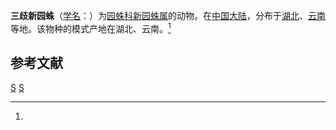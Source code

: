 {{Speciesbox
| taxon = Neoscona triramusa
| binomial_authority = (Yin et Zhao, 1994)<ref name='id13721'>{{cite web| url =http://www.bioinfo.cn/db05/BjdwSpecies.php?action=view&id=13721| title =三歧新园蛛| work =《中国动物物种编目数据库》| publisher =中国科学院微生物研究所| author =中国科学院动物研究所| accessdate =2009-04-28| deadurl =yes| archiveurl =https://web.archive.org/web/20160305013453/http://www.bioinfo.cn/db05/BjdwSpecies.php?action=view&id=13721| archivedate =2016-03-05}}</ref>
}}

'''三歧新园蛛'''（[[学名|学名]]：{{lang|la|''Neoscona triramusa''}}）为[[园蛛科|园蛛科]][[新园蛛属|新园蛛属]]的动物。在[[中国大陆|中国大陆]]，分布于[[湖北|湖北]]、[[云南|云南]]等地。该物种的模式产地在湖北、云南。<ref name='id13721'/>

== 参考文献 ==
{{reflist}}

{{taxonbar}}
[[Category:_1994年描述的动物|S]]
[[Category:新园蛛属|S]]